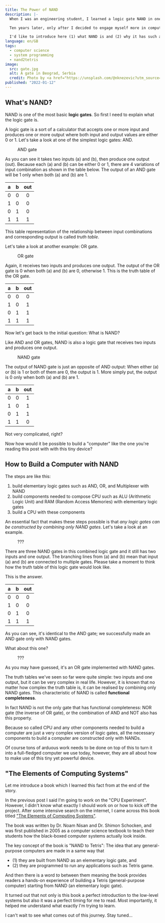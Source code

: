```yaml
---
title: The Power of NAND
description: |-
  When I was an engineering student, I learned a logic gate NAND in one of the electronics classes. At that time I didn't fully understand why NAND is so important.

  Ten years later, only after I decided to engage myself more in computer science, I finally understood why it's so: We can build very complex computing systems only with NAND on contrary to its super simple look.

  I'd like to introduce here (1) what NAND is and (2) why it has such a powerful capability.
language: en/GB
tags:
  - computer science
  - system programming
  - nand2tetris
image:
  src: gate.jpg
  alt: A gate in Beograd, Serbia
  credit: Photo by <a href="https://unsplash.com/@nknezevic?utm_source=unsplash&utm_medium=referral&utm_content=creditCopyText">Nikola Knezevic</a> on <a href="https://unsplash.com/s/photos/gate?utm_source=unsplash&utm_medium=referral&utm_content=creditCopyText">Unsplash</a>
published: "2022-01-12"
---
```


## What's NAND?

NAND is one of the most basic **logic gates**. So first I need to explain what the logic gate is.

A logic gate is a sort of a calculator that accepts one or more input and produces one or more output where both input and output values are either 0 or 1. Let's take a look at one of the simplest logic gates: AND.


<figure className="my-4 mx-auto flex flex-col items-center gap-2">
  <AndGateImage />
  <figcaption className="text-sm text-slate-500">AND gate</figcaption>
</figure>

As you can see it takes two inputs (a) and (b), then produce one output (out). Because each (a) and (b) can be either 0 or 1, there are 4 variations of input combination as shown in the table below. The output of an AND gate will be 1 only when both (a) and (b) are 1.

|  a  |  b  | out |
| :-: | :-: | :-: |
|  0  |  0  |  0  |
|  1  |  0  |  0  |
|  0  |  1  |  0  |
|  1  |  1  |  1  |

<aside>
  This table representation of the relationship between input combinations and
  corresponding output is called <i>truth table</i>.
</aside>

Let's take a look at another example: OR gate.


<figure className="my-4 mx-auto flex flex-col items-center gap-2">
  <OrGateImage />
  <figcaption className="text-sm text-slate-500">OR gate</figcaption>
</figure>

Again, it receives two inputs and produces one output. The output of the OR gate is 0 when both (a) and (b) are 0, otherwise 1. This is the truth table of the OR gate.

|  a  |  b  | out |
| :-: | :-: | :-: |
|  0  |  0  |  0  |
|  1  |  0  |  1  |
|  0  |  1  |  1  |
|  1  |  1  |  1  |

Now let's get back to the initial question: What is NAND?

Like AND and OR gates, NAND is also a logic gate that receives two inputs and produces one output.


<figure className="my-4 mx-auto flex flex-col items-center gap-2">
  <NandGateImage />
  <figcaption className="text-sm text-slate-500">NAND gate</figcaption>
</figure>

The output of NAND gate is just an opposite of AND output: When either (a) or (b) is 1 or both of them are 0, the output is 1. More simply put, the output is 0 only when both (a) and (b) are 1.

|  a  |  b  | out |
| :-: | :-: | :-: |
|  0  |  0  |  1  |
|  1  |  0  |  1  |
|  0  |  1  |  1  |
|  1  |  1  |  0  |

Not very complicated, right?

Now how would it be possible to build a "computer" like the one you're reading this post with with this tiny device?

## How to Build a Computer with NAND

The steps are like this:

1. build elementary logic gates such as AND, OR, and Multiplexer with NAND
1. build components needed to compose CPU such as ALU (Arithmetic Logic Unit) and RAM (Random Access Memories) with elementary logic gates
1. build a CPU with these components

An essential fact that makes these steps possible is that _any logic gates can be constructed by combining only NAND gates_. Let's take a look at an example.


<figure className="mx-auto flex flex-col items-center gap-1">
  <AndWithNandGateImage />
  <figcaption className="text-sm text-slate-500">???</figcaption>
</figure>

There are three NAND gates in this combined logic gate and it still has two inputs and one output. The branching lines from (a) and (b) mean that input (a) and (b) are connected to multiple gates. Please take a moment to think how the truth table of this logic gate would look like.

This is the answer.

|  a  |  b  | out |
| :-: | :-: | :-: |
|  0  |  0  |  0  |
|  1  |  0  |  0  |
|  0  |  1  |  0  |
|  1  |  1  |  1  |

As you can see, it's identical to the AND gate; we successfully made an AND gate only with NAND gates.

What about this one?


<figure className="mx-auto flex flex-col items-center gap-1">
  <OrWithNandGateImage />
  <figcaption className="text-sm text-slate-500">???</figcaption>
</figure>

As you may have guessed, it's an OR gate implemented with NAND gates.

The truth tables we've seen so far were quite simple: two inputs and one output, but it can be very complex in real life. However, it is known that no matter how complex the truth table is, it can be realised by combining only NAND gates. This characteristic of NAND is called **functional completeness**.

<aside>
  In fact NAND is not the only gate that has functional completeness: NOR gate
  (the inverse of OR gate), or the combination of AND and NOT also has this
  property.
</aside>

Because so called CPU and any other components needed to build a computer are just a very complex version of logic gates, all the necessary components to build a computer are constructed only with NANDs.

Of course tons of arduous work needs to be done on top of this to turn it into a full-fledged computer we use today, however, they are all about how to make use of this tiny yet powerful device.

## "The Elements of Computing Systems"

Let me introduce a book which I learned this fact from at the end of the story.

In the previous post I said I'm going to work on the "CPU Experiment". However, I didn't know what exactly I should work on or how to kick off the project. After some intensive search on the internet, I came across this book titled ["The Elements of Computing Systems"](https://www.amazon.co.uk/Elements-Computing-Systems-second-Principles/dp/0262539802/).

The book was written by Dr. Noam Nisan and Dr. Shimon Schocken, and was first published in 2005 as a computer science textbook to teach their students how the black-boxed computer systems actually look inside.

The key concept of the book is "NAND to Tetris": The idea that any general-purpose computers are made in a same way that

- (1) they are built from NAND as an elementary logic gate, and
- (2) they are programmed to run any applications such as Tetris game.

And then there is a word _to_ between them meaning the book provides readers a hands-on experience of building a Tetris (general-purpose computer) starting from NAND (an elementary logic gate).

It turned out that not only is this book a perfect introduction to the low-level systems but also it was a perfect timing for me to read. Most importantly, it helped me understand what exactly I'm trying to learn.

I can't wait to see what comes out of this journey. Stay tuned…
